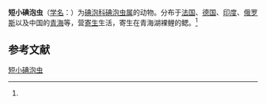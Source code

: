 {{Speciesbox
| name = 短小碘泡虫
| status = 
| status_system = 
| image = 
| genus = Myxobolus
| species = exiguus
| authority = (Thelohan, 1895)<ref name='id9654'>{{cite web| url =http://www.bioinfo.cn/db05/BjdwSpecies.php?action=view&id=9654| title =短小碘泡虫| work =《中国动物物种编目数据库》| publisher =中国科学院微生物研究所| author =中国科学院动物研究所| accessdate =2009-04-16| deadurl =yes| archiveurl =https://web.archive.org/web/20131203122335/http://www.bioinfo.cn/db05/BjdwSpecies.php?action=view| archivedate =2013-12-03}}</ref>
}}

'''短小碘泡虫'''（[[学名|学名]]：{{lang|la|''Myxobolus exiguus''}}）为[[碘泡科|碘泡科]][[碘泡虫属|碘泡虫属]]的动物。分布于[[法国|法国]]、[[德国|德国]]、[[印度|印度]]、[[俄罗斯|俄罗斯]]以及中国的[[青海|青海]]等，营[[寄生|寄生]]生活，寄生在青海湖裸鲤的鳃。<ref name='id9654'/>

== 参考文献 ==
{{reflist}}

{{Wikispecies|Myxobolus exiguus}}
{{Taxonbar|from=Q4761601}}

[[Category:碘泡虫属|短小碘泡虫]]


{{Cnidarian-stub}}